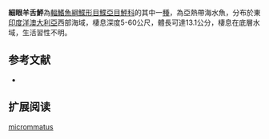 {{Speciesbox
| name = 細眼羊舌鮃
| image = 
| image_width = 250px
| image_caption = 
| status = NE
| status_system = IUCN3.1
| genus = Arnoglossus
| species = micrommatus
| authority = Amaoka, Arai & Gomon, 1997
| synonyms = 
}}

'''細眼羊舌鮃'''為[[輻鰭魚綱|輻鰭魚綱]][[鰈形目|鰈形目]][[鰈亞目|鰈亞目]][[鮃科|鮃科]]的其中一[[種|種]]，為亞熱帶海水魚，分布於東[[印度洋|印度洋]][[澳大利亞|澳大利亞]]西部海域，棲息深度5-60公尺，體長可達13.1公分，棲息在底層水域，生活習性不明。
==参考文献==
*{{FishBase_species|genus=Arnoglossus|species=micrommatus|year=2014|month=4}}

== 扩展阅读 ==
{{refbegin}}
{{wikispecies-inline|Arnoglossus micrommatus|細眼羊舌鮃}}
{{refend}}
{{Taxonbar|from=Q3413846}}

[[Category:羊舌鮃屬|micrommatus]]


{{魚類小作品}}